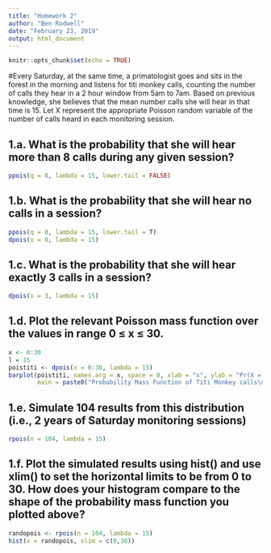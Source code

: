```yaml
---
title: "Homework 2"
author: "Ben Rodwell"
date: "February 23, 2019"
output: html_document
---
```


```r
knitr::opts_chunk$set(echo = TRUE)
```


#Every Saturday, at the same time, a primatologist goes and sits in the forest in the morning and listens for titi monkey calls, counting the number of calls they hear in a 2 hour window from 5am to 7am. Based on previous knowledge, she believes that the mean number calls she will hear in that time is 15. Let X represent the appropriate Poisson random variable of the number of calls heard in each monitoring session.

## 1.a. What is the probability that she will hear more than 8 calls during any given session?

```r
ppois(q = 8, lambda = 15, lower.tail = FALSE)  
```

## 1.b. What is the probability that she will hear no calls in a session?
```r
ppois(q = 0, lambda = 15, lower.tail = T)
dpois(x = 0, lambda = 15)  
```

## 1.c. What is the probability that she will hear exactly 3 calls in a session?
```r
dpois(x = 3, lambda = 15)
```

## 1.d. Plot the relevant Poisson mass function over the values in range 0 ≤ x ≤ 30.
```r
x <- 0:30
l = 15
poistiti <- dpois(x = 0:30, lambda = 15)
barplot(poistiti, names.arg = x, space = 0, xlab = "x", ylab = "Pr(X = x)",
        main = paste0("Probability Mass Function of Titi Monkey calls\nlambda = ", l), xlim = c(0,30))
```

## 1.e. Simulate 104 results from this distribution (i.e., 2 years of Saturday monitoring sessions)
```r
rpois(n = 104, lambda = 15)
```

## 1.f. Plot the simulated results using hist() and use xlim() to set the horizontal limits to be from 0 to 30. How does your histogram compare to the shape of the probability mass function you plotted above?
```r
randopois <- rpois(n = 104, lambda = 15)
hist(x = randopois, xlim = c(0,30))
```








